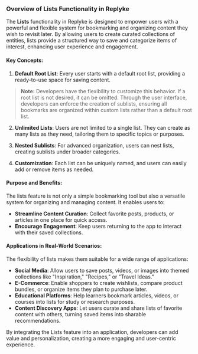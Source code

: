 
### Overview of Lists Functionality in Replyke

The **Lists** functionality in Replyke is designed to empower users with a powerful and flexible system for bookmarking and organizing content they wish to revisit later. By allowing users to create curated collections of entities, lists provide a structured way to save and categorize items of interest, enhancing user experience and engagement.

#### Key Concepts:

1.  **Default Root List**: Every user starts with a default root list, providing a ready-to-use space for saving content.
    
> **Note:**  Developers have the flexibility to customize this behavior. If a root list is not desired, it can be omitted. Through the user interface, developers can enforce the creation of sublists, ensuring all bookmarks are organized within custom lists rather than a default root list.
2.  **Unlimited Lists**: Users are not limited to a single list. They can create as many lists as they need, tailoring them to specific topics or purposes.
    
3.  **Nested Sublists**: For advanced organization, users can nest lists, creating sublists under broader categories.
    
4.  **Customization**: Each list can be uniquely named, and users can easily add or remove items as needed.
    

#### Purpose and Benefits:

The lists feature is not only a simple bookmarking tool but also a versatile system for organizing and managing content. It enables users to:

-   **Streamline Content Curation**: Collect favorite posts, products, or articles in one place for quick access.
-   **Encourage Engagement**: Keep users returning to the app to interact with their saved collections.

#### Applications in Real-World Scenarios:

The flexibility of lists makes them suitable for a wide range of applications:

-   **Social Media**: Allow users to save posts, videos, or images into themed collections like "Inspiration," "Recipes," or "Travel Ideas."
-   **E-Commerce**: Enable shoppers to create wishlists, compare product bundles, or organize items they plan to purchase later.
-   **Educational Platforms**: Help learners bookmark articles, videos, or courses into lists for study or research purposes.
-   **Content Discovery Apps**: Let users curate and share lists of favorite content with others, turning saved items into sharable recommendations.

By integrating the Lists feature into an application, developers can add value and personalization, creating a more engaging and user-centric experience.